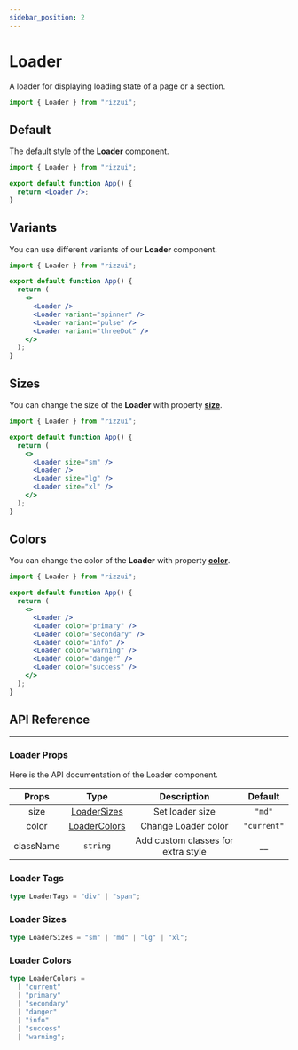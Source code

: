 ```yaml
---
sidebar_position: 2
---
```



# Loader

A loader for displaying loading state of a page or a section.

```jsx
import { Loader } from "rizzui";
```

<div className="mb-20 md:mb-28" />

## Default

The default style of the **Loader** component.

<Paper>
  <Loader />
</Paper>

```jsx
import { Loader } from "rizzui";

export default function App() {
  return <Loader />;
}
```

<div className="mb-16" />

## Variants

You can use different variants of our **Loader** component.

<Paper>
  <div className="flex items-center justify-around gap-3 w-full">
    <Loader className="w-7 h-auto" />
    <Loader variant="spinner" className="w-7 h-auto" />
    <Loader variant="pulse" className="w-7 h-auto" />
    <Loader variant="threeDot" className="w-7 h-auto" />
  </div>
</Paper>

```jsx
import { Loader } from "rizzui";

export default function App() {
  return (
    <>
      <Loader />
      <Loader variant="spinner" />
      <Loader variant="pulse" />
      <Loader variant="threeDot" />
    </>
  );
}
```

<div className="mb-16" />

## Sizes

You can change the size of the **Loader** with property [**size**](#loader-sizes).

<Paper>
  <div className="flex items-center justify-around gap-3 w-full">
    <Loader size="sm" />
    <Loader />
    <Loader size="lg" />
    <Loader size="xl" />
  </div>
</Paper>

```jsx
import { Loader } from "rizzui";

export default function App() {
  return (
    <>
      <Loader size="sm" />
      <Loader />
      <Loader size="lg" />
      <Loader size="xl" />
    </>
  );
}
```

<div className="mb-16" />

## Colors

You can change the color of the **Loader** with property [**color**](#loader-colors).

<Paper>
  <div className="flex items-center justify-around gap-3 w-full">
    <Loader />
    <Loader color="primary" />
    <Loader color="secondary" />
    <Loader color="info" />
    <Loader color="warning" />
    <Loader color="danger" />
    <Loader color="success" />
  </div>
</Paper>

```jsx
import { Loader } from "rizzui";

export default function App() {
  return (
    <>
      <Loader />
      <Loader color="primary" />
      <Loader color="secondary" />
      <Loader color="info" />
      <Loader color="warning" />
      <Loader color="danger" />
      <Loader color="success" />
    </>
  );
}
```

<div className="mb-20" />

## API Reference

<hr />

<div className="mb-10" />

### Loader Props

Here is the API documentation of the Loader component.

<div className="overflow-x-auto">

|   Props   |              Type              |            Description             |   Default   |
| :-------: | :----------------------------: | :--------------------------------: | :---------: |
|   size    |  [LoaderSizes](#loader-sizes)  |          Set loader size           |   `"md"`    |
|   color   | [LoaderColors](#loader-colors) |        Change Loader color         | `"current"` |
| className |            `string`            | Add custom classes for extra style |    \_\_     |

</div>

<div className="mb-10" />

### Loader Tags

```ts
type LoaderTags = "div" | "span";
```

<div className="mb-10" />

### Loader Sizes

```ts
type LoaderSizes = "sm" | "md" | "lg" | "xl";
```

<div className="mb-10" />

### Loader Colors

```ts
type LoaderColors =
  | "current"
  | "primary"
  | "secondary"
  | "danger"
  | "info"
  | "success"
  | "warning";
```
